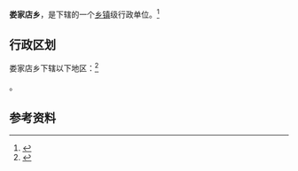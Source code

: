 {{中国乡级行政区|21/13/81/220/000}}

'''娄家店乡'''，是{{PRC admin/fullname|21/13/81/220/000|3}}下辖的一个[[乡镇|乡镇]]级行政单位。<ref>{{PRC admin/ref sgc|{{PRC admin/parent|21/13/81/220/000}}}}</ref>

== 行政区划 ==

娄家店乡下辖以下地区：<ref>{{PRC admin/ref sgc|21/13/81/220/000}}</ref>

{{PRC admin/children|21/13/81/220/000}}。

== 参考资料 ==

{{reflist}}

{{行政区划小作品}}
{{PRC admin/navcat|21/13/81/220/000}}